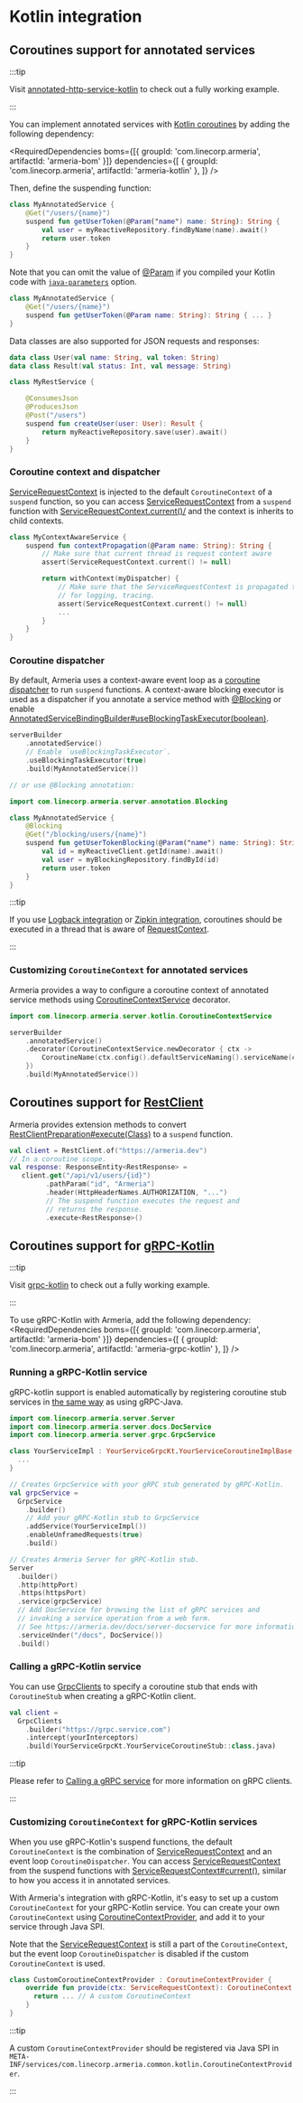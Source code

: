 
# Kotlin integration

## Coroutines support for annotated services

:::tip

Visit [annotated-http-service-kotlin](https://github.com/line/armeria/tree/main/examples/annotated-http-service-kotlin) to check out a fully working example.

:::

You can implement annotated services with [Kotlin coroutines](https://kotlinlang.org/docs/reference/coroutines-overview.html)
by adding the following dependency:

<RequiredDependencies
boms={[{ groupId: 'com.linecorp.armeria', artifactId: 'armeria-bom' }]}
dependencies={[
{ groupId: 'com.linecorp.armeria', artifactId: 'armeria-kotlin' },
]}
/>

Then, define the suspending function:

```kotlin
class MyAnnotatedService {
    @Get("/users/{name}")
    suspend fun getUserToken(@Param("name") name: String): String {
        val user = myReactiveRepository.findByName(name).await()
        return user.token
    }
}
```

Note that you can omit the value of [@Param](type) if you compiled your Kotlin code with [`java-parameters`](https://kotlinlang.org/docs/reference/compiler-reference.html#-java-parameters) option.

```kotlin
class MyAnnotatedService {
    @Get("/users/{name}")
    suspend fun getUserToken(@Param name: String): String { ... }
}
```

Data classes are also supported for JSON requests and responses:

```kotlin
data class User(val name: String, val token: String)
data class Result(val status: Int, val message: String)

class MyRestService {

    @ConsumesJson
    @ProducesJson
    @Post("/users")
    suspend fun createUser(user: User): Result {
        return myReactiveRepository.save(user).await()
    }
}
```

### Coroutine context and dispatcher

[ServiceRequestContext](type) is injected to the default `CoroutineContext` of a `suspend` function,
so you can access [ServiceRequestContext](type) from a `suspend` function with [ServiceRequestContext.current()/](type) 
and the context is inherits to child contexts.

```kotlin
class MyContextAwareService {
    suspend fun contextPropagation(@Param name: String): String {
        // Make sure that current thread is request context aware
        assert(ServiceRequestContext.current() != null)

        return withContext(myDispatcher) {
            // Make sure that the ServiceRequestContext is propagated to other CoroutineContext which is needed 
            // for logging, tracing.
            assert(ServiceRequestContext.current() != null)
            ...
        }
    }
}
```

### Coroutine dispatcher

By default, Armeria uses a context-aware event loop as a 
[coroutine dispatcher](https://kotlin.github.io/kotlinx.coroutines/kotlinx-coroutines-core/kotlinx.coroutines/-coroutine-dispatcher/) to run `suspend` functions.
A context-aware blocking executor is used as a dispatcher if you annotate a service method with
[@Blocking](type) or enable [AnnotatedServiceBindingBuilder#useBlockingTaskExecutor(boolean)](type).

```kotlin
serverBuilder
    .annotatedService()
    // Enable `useBlockingTaskExecutor`.
    .useBlockingTaskExecutor(true)
    .build(MyAnnotatedService())

// or use @Blocking annotation:

import com.linecorp.armeria.server.annotation.Blocking

class MyAnnotatedService {
    @Blocking
    @Get("/blocking/users/{name}")
    suspend fun getUserTokenBlocking(@Param("name") name: String): String {
        val id = myReactiveClient.getId(name).await()
        val user = myBlockingRepository.findById(id)
        return user.token
    }
}
```

:::tip

If you use [Logback integration](/docs/advanced/logging) or [Zipkin integration](/docs/advanced/zipkin),
coroutines should be executed in a thread that is aware of [RequestContext](type).

:::

### Customizing `CoroutineContext` for annotated services

Armeria provides a way to configure a coroutine context of annotated service methods
using [CoroutineContextService](type) decorator.

```kotlin
import com.linecorp.armeria.server.kotlin.CoroutineContextService

serverBuilder
    .annotatedService()
    .decorator(CoroutineContextService.newDecorator { ctx ->
        CoroutineName(ctx.config().defaultServiceNaming().serviceName(ctx) ?: "name")
    })
    .build(MyAnnotatedService())
```

## Coroutines support for [RestClient](type)

Armeria provides extension methods to convert [RestClientPreparation#execute(Class)](type) to a `suspend` function.

```kotlin
val client = RestClient.of("https://armeria.dev")
// In a coroutine scope.
val response: ResponseEntity<RestResponse> =
   client.get("/api/v1/users/{id}")
         .pathParam("id", "Armeria")
         .header(HttpHeaderNames.AUTHORIZATION, "...")
         // The suspend function executes the request and
         // returns the response.
         .execute<RestResponse>()
```

## Coroutines support for [gRPC-Kotlin](https://github.com/grpc/grpc-kotlin)

:::tip

Visit [grpc-kotlin](https://github.com/line/armeria/tree/main/examples/grpc-kotlin) to check out a fully working example.

:::

To use gRPC-Kotlin with Armeria, add the following dependency:
<RequiredDependencies
  boms={[{ groupId: 'com.linecorp.armeria', artifactId: 'armeria-bom' }]}
  dependencies={[
    { groupId: 'com.linecorp.armeria', artifactId: 'armeria-grpc-kotlin' },
  ]}
/>

### Running a gRPC-Kotlin service

gRPC-kotlin support is enabled automatically by registering coroutine stub services in
[the same way](/docs/server/grpc) as using gRPC-Java.

```kotlin
import com.linecorp.armeria.server.Server
import com.linecorp.armeria.server.docs.DocService
import com.linecorp.armeria.server.grpc.GrpcService

class YourServiceImpl : YourServiceGrpcKt.YourServiceCoroutineImplBase() {
  ...
}

// Creates GrpcService with your gRPC stub generated by gRPC-Kotlin.
val grpcService =
  GrpcService
    .builder()
    // Add your gRPC-Kotlin stub to GrpcService
    .addService(YourServiceImpl())
    .enableUnframedRequests(true)
    .build()

// Creates Armeria Server for gRPC-Kotlin stub.
Server
  .builder()
  .http(httpPort)
  .https(httpsPort)
  .service(grpcService)
  // Add DocService for browsing the list of gRPC services and 
  // invoking a service operation from a web form.
  // See https://armeria.dev/docs/server-docservice for more information.
  .serviceUnder("/docs", DocService())
  .build()
```

### Calling a gRPC-Kotlin service

You can use [GrpcClients](type) to specify a coroutine stub that ends with `CoroutineStub` when creating a 
gRPC-Kotlin client.

```kotlin
val client =
  GrpcClients
    .builder("https://grpc.service.com")
    .intercept(yourInterceptors)
    .build(YourServiceGrpcKt.YourServiceCoroutineStub::class.java)
```

:::tip

Please refer to [Calling a gRPC service](/docs/client/grpc) for more information on gRPC clients.

:::

### Customizing `CoroutineContext` for gRPC-Kotlin services

When you use gRPC-Kotlin's suspend functions, the default `CoroutineContext` is the combination of
[ServiceRequestContext](type) and an event loop `CoroutineDispatcher`. You can access 
[ServiceRequestContext](type) from the suspend functions with [ServiceRequestContext#current()](type), 
similar to how you access it in annotated services.

With Armeria's integration with gRPC-Kotlin, it's easy to set up a custom `CoroutineContext` for your
gRPC-Kotlin service. You can create your own `CoroutineContext` using [CoroutineContextProvider](type), and 
add it to your service through Java SPI.

Note that the [ServiceRequestContext](type) is still a part of the 
`CoroutineContext`, but the event loop `CoroutineDispatcher` is disabled if the custom `CoroutineContext`
is used.

```kotlin
class CustomCoroutineContextProvider : CoroutineContextProvider {
    override fun provide(ctx: ServiceRequestContext): CoroutineContext {
      return ... // A custom CoroutineContext
    }
}
```
:::tip

A custom `CoroutineContextProvider` should be registered via Java SPI in 
`META-INF/services/com.linecorp.armeria.common.kotlin.CoroutineContextProvider`.

:::
